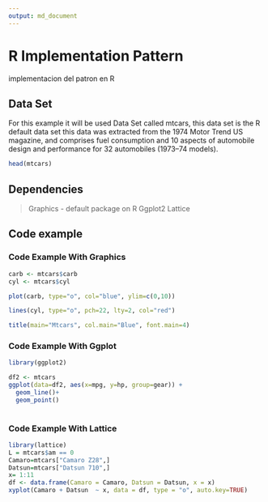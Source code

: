 ```yaml
---
output: md_document
---
```


# R Implementation Pattern

implementacion del patron en R

## Data Set

For this example it will be used Data Set called mtcars, this data set is the R default data set this data was extracted from the 1974 Motor Trend US magazine, and comprises fuel consumption and 10 aspects of automobile design and performance for 32 automobiles (1973–74 models).

```r
head(mtcars)

```

## Dependencies 

> Graphics - default package on R
> Ggplot2 
> Lattice

## Code example 

### Code Example With Graphics

```r
carb <- mtcars$carb
cyl <- mtcars$cyl

plot(carb, type="o", col="blue", ylim=c(0,10))

lines(cyl, type="o", pch=22, lty=2, col="red")

title(main="Mtcars", col.main="Blue", font.main=4)

```
### Code Example With Ggplot
```r
library(ggplot2)

df2 <- mtcars
ggplot(data=df2, aes(x=mpg, y=hp, group=gear)) +
  geom_line()+
  geom_point()
  
```
### Code Example With Lattice
```r

library(lattice)
L = mtcars$am == 0 
Camaro=mtcars["Camaro Z28",]
Datsun=mtcars["Datsun 710",]
x= 1:11
df <- data.frame(Camaro = Camaro, Datsun = Datsun, x = x)
xyplot(Camaro + Datsun  ~ x, data = df, type = "o", auto.key=TRUE)

```
